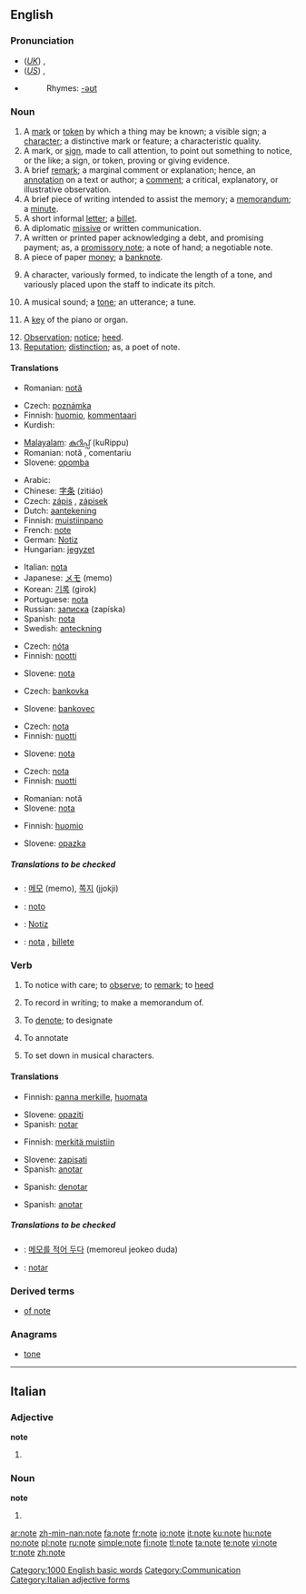 {{see|Note|noté}}
==English==

{{rank|fall|pass|doing|547|note|pay|red|unto}}

===Pronunciation===
*(''[[Received Pronunciation|UK]]'') {{IPA|/nəʊt/}}, {{SAMPA|/n@Ut/}}
*(''[[General American|US]]'') {{IPA|/noʊt/}}, {{SAMPA|/noUt/}}
*{{audio|en-us-note.ogg|Audio (US)}}
*:Rhymes: [[Rhymes:English:-əʊt|-əʊt]]

===Noun===
{{en-noun}}

# A [[mark]] or [[token]] by which a thing may be known; a visible sign; a [[character]]; a distinctive mark or feature; a characteristic quality.
# A mark, or [[sign]], made to call attention, to point out something to notice, or the like; a sign, or token, proving or giving evidence.
# A brief [[remark]]; a marginal comment or explanation; hence, an [[annotation]] on a text or author; a [[comment]]; a critical,  explanatory, or illustrative observation.
# A brief piece of writing intended to assist the memory; a [[memorandum]]; a [[minute]].
# A short informal [[letter]]; a [[billet]].
# A diplomatic [[missive]] or written communication.
# A written or printed paper acknowledging a debt, and promising payment; as, a [[promissory note]]; a note of hand; a negotiable note.
# A piece of paper [[money]]; a [[banknote]].
# {{music}} A character, variously formed, to indicate the length of a tone, and variously placed upon the staff to indicate its pitch.
# {{music}} A musical sound; a [[tone]]; an utterance; a tune.
# {{music}} A [[key]] of the piano or organ.
# [[Observation]]; [[notice]]; [[heed]].
# [[Reputation]]; [[distinction]]; as, a poet of note.

====Translations====
{{trans-top|visible sign}}
*Romanian: [[notă]] {{f}}
{{trans-mid}}
{{trans-bottom}}

{{trans-top|mark, or sign, made to call attention}}
{{trans-mid}}
{{trans-bottom}}

{{trans-top|marginal comment or explanation}}
*Czech: [[poznámka]] {{f}}
*Finnish: [[huomio]], [[kommentaari]]
*Kurdish: {{KUchar|[[تێبیبی]]}}
{{trans-mid}}
*[[Malayalam]]: [[കുറിപ്പ്]] (kuRippu)
*Romanian: notă {{f}}, comentariu {{f}}
*Slovene: [[opomba]] {{f}}
{{trans-bottom}}

{{trans-top|memorandum}}
*Arabic: {{Arab|[[مذكرة]]}} {{IPAchar|(muðákkara)}} {{f}}
*Chinese: [[字条]] (zìtiáo)
*Czech: [[zápis]] {{m}}, [[zápisek]] {{m}}
*Dutch: [[aantekening]] {{f}}
*Finnish: [[muistiinpano]]
*French: [[note#French|note]] {{f}}
*German: [[Notiz]] {{f}}
*Hungarian: [[jegyzet]]
{{trans-mid}}
*Italian: [[nota]] {{f}}
*Japanese: [[メモ]] (memo)
*Korean: [[기록]] (girok)
*Portuguese: [[nota]] {{f}}
*Russian: [[записка]] (zapíska) {{f}}
*Spanish: [[nota]] {{f}}
*Swedish: [[anteckning]] {{c}}
{{trans-bottom}}

{{trans-top|short informal letter}}
{{trans-mid}}
{{trans-bottom}}

{{trans-top|diplomatic missive or written communication}}
*Czech: [[nóta]] {{f}}
*Finnish: [[nootti]]
{{trans-mid}}
*Slovene: [[nota]] {{f}}
{{trans-bottom}}

{{trans-top|written or printed paper acknowledging a debt, and promising payment}}
{{trans-mid}}
{{trans-bottom}}

{{trans-top|piece of paper money; a banknote}}
*Czech: [[bankovka]] {{f}}
{{trans-mid}}
*Slovene: [[bankovec]] {{m}}
{{trans-bottom}}

{{trans-top|character indicating the length and pitch of a tone}}
*Czech: [[nota]] {{f}}
*Finnish: [[nuotti]]
{{trans-mid}}
*Slovene: [[nota]] {{f}}
{{trans-bottom}}

{{trans-top|musical sound}}
*Czech: [[nota]] {{f}}
*Finnish: [[nuotti]]
{{trans-mid}}
*Romanian: notă {{f}}
*Slovene: [[nota]] {{f}}
{{trans-bottom}}

{{trans-top|key of the piano or organ}}
{{trans-mid}}
{{trans-bottom}}

{{trans-top|observation}}
*Finnish: [[huomio]]
{{trans-mid}}
*Slovene: [[opazka]] {{f}}
{{trans-bottom}}

{{trans-top|reputation; distinction; as, a poet of note}}
{{trans-mid}}
{{trans-bottom}}

=====Translations to be checked=====
{{checktrans}}
*{{ttbc|Korean}}: [[메모]] (memo), [[쪽지]] (jjokji)
*{{ttbc|Ido}}: [[noto]]
*{{ttbc|German}}: [[Notiz]] {{f}}
*{{ttbc|Spanish}}: [[nota]] {{f}}, [[billete]] {{m}}

===Verb===
{{en-verb|notes|noting|noted}}

# {{transitive}} To notice with care; to [[observe]]; to [[remark]]; to [[heed]]
# {{transitive}} To record in writing; to make a memorandum of.
# {{transitive}} To [[denote]]; to designate
# {{transitive}} To annotate
# {{transitive}} To set down in musical characters.

====Translations====
{{trans-top|To notice with care}}
*Finnish: [[panna merkille]], [[huomata]]
{{trans-mid}}
*Slovene: [[opaziti]]
*Spanish: [[notar]]
{{trans-bottom}}

{{trans-top|To record in writing}}
*Finnish: [[merkitä muistiin]]
{{trans-mid}}
*Slovene: [[zapisati]]
*Spanish: [[anotar]]
{{trans-bottom}}

{{trans-top|To denote}}
{{trans-mid}}
*Spanish: [[denotar]]
{{trans-bottom}}

{{trans-top|To annotate}}
{{trans-mid}}
*Spanish: [[anotar]]
{{trans-bottom}}

{{trans-top|To set down in musical characters}}
{{trans-mid}}
{{trans-bottom}}

=====Translations to be checked=====
{{checktrans}}
*{{ttbc|Korean}}: [[메모를 적어 두다]] (memoreul jeokeo duda)
*{{ttbc|Ido}}: [[notar]]

===Derived terms===
*[[of note]]

===Anagrams===
*[[tone]]

[[Category:1000 English basic words]]
[[Category:Communication]]

----

==Italian==

===Adjective===
'''note''' {{p}}

# {{feminine of|noto#Adjective|noto}}

===Noun===
'''note''' {{f}}

# {{plural of|nota|lang=Italian}}

[[Category:Italian adjective forms]]

[[ar:note]]
[[zh-min-nan:note]]
[[fa:note]]
[[fr:note]]
[[io:note]]
[[it:note]]
[[ku:note]]
[[hu:note]]
[[no:note]]
[[pl:note]]
[[ru:note]]
[[simple:note]]
[[fi:note]]
[[tl:note]]
[[ta:note]]
[[te:note]]
[[vi:note]]
[[tr:note]]
[[zh:note]]
